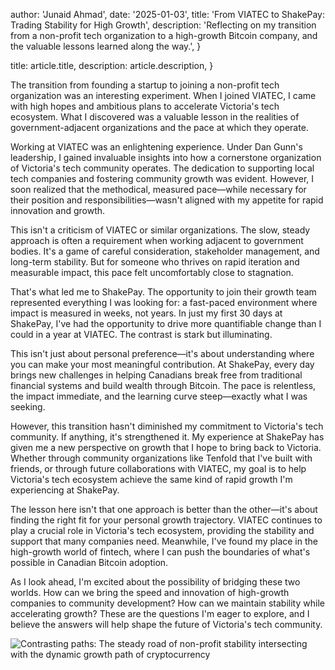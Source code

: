 
  author: 'Junaid Ahmad',
  date: '2025-01-03',
  title: 'From VIATEC to ShakePay: Trading Stability for High Growth',
  description:
    'Reflecting on my transition from a non-profit tech organization to a high-growth Bitcoin company, and the valuable lessons learned along the way.',
}

  title: article.title,
  description: article.description,
}


The transition from founding a startup to joining a non-profit tech organization was an interesting experiment. When I joined VIATEC, I came with high hopes and ambitious plans to accelerate Victoria's tech ecosystem. What I discovered was a valuable lesson in the realities of government-adjacent organizations and the pace at which they operate.

Working at VIATEC was an enlightening experience. Under Dan Gunn's leadership, I gained invaluable insights into how a cornerstone organization of Victoria's tech community operates. The dedication to supporting local tech companies and fostering community growth was evident. However, I soon realized that the methodical, measured pace—while necessary for their position and responsibilities—wasn't aligned with my appetite for rapid innovation and growth.

This isn't a criticism of VIATEC or similar organizations. The slow, steady approach is often a requirement when working adjacent to government bodies. It's a game of careful consideration, stakeholder management, and long-term stability. But for someone who thrives on rapid iteration and measurable impact, this pace felt uncomfortably close to stagnation.

That's what led me to ShakePay. The opportunity to join their growth team represented everything I was looking for: a fast-paced environment where impact is measured in weeks, not years. In just my first 30 days at ShakePay, I've had the opportunity to drive more quantifiable change than I could in a year at VIATEC. The contrast is stark but illuminating.

This isn't just about personal preference—it's about understanding where you can make your most meaningful contribution. At ShakePay, every day brings new challenges in helping Canadians break free from traditional financial systems and build wealth through Bitcoin. The pace is relentless, the impact immediate, and the learning curve steep—exactly what I was seeking.

However, this transition hasn't diminished my commitment to Victoria's tech community. If anything, it's strengthened it. My experience at ShakePay has given me a new perspective on growth that I hope to bring back to Victoria. Whether through community organizations like Tenfold that I've built with friends, or through future collaborations with VIATEC, my goal is to help Victoria's tech ecosystem achieve the same kind of rapid growth I'm experiencing at ShakePay.

The lesson here isn't that one approach is better than the other—it's about finding the right fit for your personal growth trajectory. VIATEC continues to play a crucial role in Victoria's tech ecosystem, providing the stability and support that many companies need. Meanwhile, I've found my place in the high-growth world of fintech, where I can push the boundaries of what's possible in Canadian Bitcoin adoption.

As I look ahead, I'm excited about the possibility of bridging these two worlds. How can we bring the speed and innovation of high-growth companies to community development? How can we maintain stability while accelerating growth? These are the questions I'm eager to explore, and I believe the answers will help shape the future of Victoria's tech community. 

<Image src={pathsIllustration} alt="Contrasting paths: The steady road of non-profit stability intersecting with the dynamic growth path of cryptocurrency" />